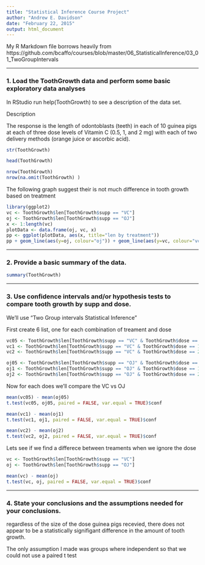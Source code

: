 ```yaml
---
title: "Statistical Inference Course Project"
author: "Andrew E. Davidson"
date: "February 22, 2015"
output: html_document
---
```


My R Markdown file borrows heavily from 
https://github.com/bcaffo/courses/blob/master/06_StatisticalInference/03_01_TwoGroupIntervals

---

### 1. Load the ToothGrowth data and perform some basic exploratory data analyses 

In RStudio run help(ToothGrowth) to see a description of the data set.

Description

The response is the length of odontoblasts (teeth) in each of 10 guinea pigs at each of three dose levels of Vitamin C (0.5, 1, and 2 mg) with each of two delivery methods (orange juice or ascorbic acid).

```r
str(ToothGrowth)

head(ToothGrowth)

nrow(ToothGrowth)
nrow(na.omit(ToothGrowth) )


```

The following graph suggest their is not much difference in tooth growth based on treatment

```r
library(ggplot2)
vc <- ToothGrowth$len[ToothGrowth$supp == "VC"]
oj <- ToothGrowth$len[ToothGrowth$supp == "OJ"]
x <- 1:length(vc)
plotData <- data.frame(oj, vc, x)
pp <- ggplot(plotData, aes(x, title="len by treatment")) 
pp + geom_line(aes(y=oj, colour="oj")) + geom_line(aes(y=vc, colour="vc"))
```
---

### 2. Provide a basic summary of the data.

```r
summary(ToothGrowth)

```
---

### 3. Use confidence intervals and/or hypothesis tests to compare tooth growth by supp and dose. 

We'll use "Two Group intervals Statistical Inference"

First create 6 list, one for each combination of treament and dose
```r
vc05 <- ToothGrowth$len[ToothGrowth$supp == "VC" & ToothGrowth$dose == 0.5]
vc1 <- ToothGrowth$len[ToothGrowth$supp == "VC" & ToothGrowth$dose == 1.0]
vc2 <- ToothGrowth$len[ToothGrowth$supp == "VC" & ToothGrowth$dose == 2.0]

oj05 <- ToothGrowth$len[ToothGrowth$supp == "OJ" & ToothGrowth$dose == 0.5]
oj1 <- ToothGrowth$len[ToothGrowth$supp == "OJ" & ToothGrowth$dose == 1.0]
oj2 <- ToothGrowth$len[ToothGrowth$supp == "OJ" & ToothGrowth$dose == 2.0]

```

Now for each does we'll compare the VC vs OJ

```r
mean(vc05) - mean(oj05)
t.test(vc05, oj05, paired = FALSE, var.equal = TRUE)$conf
```

```r
mean(vc1) - mean(oj1)
t.test(vc1, oj1, paired = FALSE, var.equal = TRUE)$conf
```

```r
mean(vc2) - mean(oj2)
t.test(vc2, oj2, paired = FALSE, var.equal = TRUE)$conf
```


Lets see if we find a differece between treaments when we ignore the dose

```r
vc <- ToothGrowth$len[ToothGrowth$supp == "VC"]
oj <- ToothGrowth$len[ToothGrowth$supp == "OJ"]

mean(vc) - mean(oj)
t.test(vc, oj, paired = FALSE, var.equal = TRUE)$conf
```

---

### 4. State your conclusions and the assumptions needed for your conclusions. 

regardless of the size of the dose guinea pigs recevied, there does not appear to be a statistically signifigant difference in the amount of tooth growth.

The only assumption I made was groups where independent so that we could not use a paired t test

